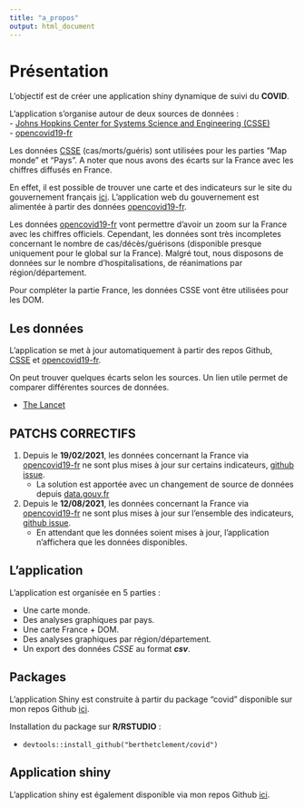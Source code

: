 ```yaml
---
title: "a_propos"
output: html_document
---
```



# Présentation  

L'objectif est de créer une application shiny dynamique de suivi du **COVID**.

L'application s'organise autour de deux sources de données :  
- [Johns Hopkins Center for Systems Science and Engineering (CSSE)](https://github.com/CSSEGISandData/COVID-19/tree/master/csse_covid_19_data/csse_covid_19_time_series)  
- [opencovid19-fr](https://github.com/opencovid19-fr/data)
                                                       
Les données [CSSE](https://github.com/CSSEGISandData/COVID-19/tree/master/csse_covid_19_data/csse_covid_19_time_series)  (cas/morts/guéris) sont utilisées pour les parties "Map monde" et "Pays". A noter que nous avons des écarts sur la France avec les chiffres diffusés en France.  
  
  
En effet, il est possible de trouver une carte et des indicateurs sur le site du gouvernement français [ici](https://www.gouvernement.fr/info-coronavirus/carte-et-donnees). L'application web du gouvernement est alimentée à partir des données [opencovid19-fr](https://github.com/opencovid19-fr/data).  

Les données [opencovid19-fr](https://github.com/opencovid19-fr/data) vont permettre d'avoir un zoom sur la France avec les chiffres officiels. Cependant, les données sont très incompletes concernant le nombre de cas/décès/guérisons (disponible presque uniquement pour le global sur la France). Malgré tout, nous disposons de données sur le nombre d'hospitalisations, de réanimations par région/département.

Pour compléter la partie France, les données CSSE vont être utilisées pour les DOM.

## Les données

L'application se met à jour automatiquement à partir des repos Github, [CSSE](https://github.com/CSSEGISandData/COVID-19) et [opencovid19-fr](https://github.com/opencovid19-fr/data/tree/master/dist).  

On peut trouver quelques écarts selon les sources. Un lien utile permet de comparer différentes sources de données.  

- [The Lancet](https://doi.org/10.1016/S1473-3099\(20\)30120-1)  

## PATCHS CORRECTIFS

1. Depuis le **19/02/2021**, les données concernant la France via [opencovid19-fr](https://github.com/opencovid19-fr/data) ne sont plus mises à jour sur certains indicateurs, [github issue](https://github.com/covid19datahub/COVID19/issues/157).   
    + La solution est apportée avec un changement de source de données depuis [data.gouv.fr](https://www.data.gouv.fr/fr/datasets/synthese-des-indicateurs-de-suivi-de-lepidemie-covid-19/#_)

2. Depuis le **12/08/2021**, les données concernant la France via [opencovid19-fr](https://github.com/opencovid19-fr/data) ne sont plus mises à jour sur l'ensemble des indicateurs, [github issue](https://github.com/opencovid19-fr/data/issues/578). 
    + En attendant que les données soient mises à jour, l'application n'affichera que les données disponibles.


## L'application

L'application est organisée en 5 parties : 

- Une carte monde.
- Des analyses graphiques par pays.
- Une carte France + DOM.
- Des analyses graphiques par région/département.
- Un export des données *CSSE* au format ***csv***.

## Packages

L'application Shiny est construite à partir du package "covid" disponible sur mon repos Github [ici](https://github.com/berthetclement/covid).  

Installation du package sur **R/RSTUDIO** :  


 - `devtools::install_github("berthetclement/covid")`
 
## Application shiny 

L'application shiny est également disponible via mon repos Github [ici](https://github.com/berthetclement/shiny_covid).
 

